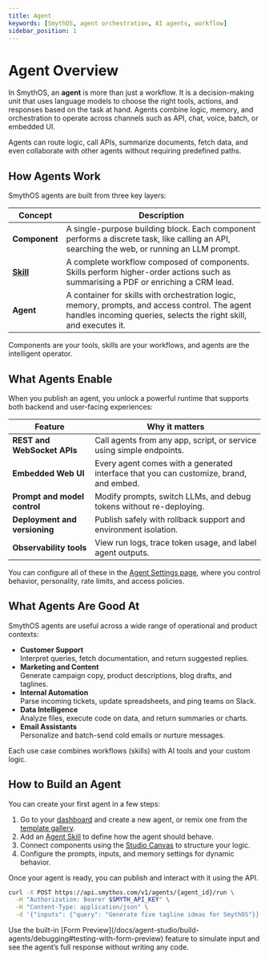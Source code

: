 ```yaml
---
title: Agent
keywords: [SmythOS, agent orchestration, AI agents, workflow]
sidebar_position: 1
---
```


# Agent Overview

In SmythOS, an **agent** is more than just a workflow. It is a decision-making unit that uses language models to choose the right tools, actions, and responses based on the task at hand. Agents combine logic, memory, and orchestration to operate across channels such as API, chat, voice, batch, or embedded UI.

<InfoCallout title="Real-time adaptability">
Agents can route logic, call APIs, summarize documents, fetch data, and even collaborate with other agents without requiring predefined paths.
</InfoCallout>

## How Agents Work

SmythOS agents are built from three key layers:

| Concept     | Description |
|-------------|-------------|
| **Component** | A single-purpose building block. Each component performs a discrete task, like calling an API, searching the web, or running an LLM prompt. |
| [**Skill**](/docs/agent-studio/build-agents/building-workflows)     | A complete workflow composed of components. Skills perform higher-order actions such as summarising a PDF or enriching a CRM lead. |
| **Agent**     | A container for skills with orchestration logic, memory, prompts, and access control. The agent handles incoming queries, selects the right skill, and executes it. |

<TipCallout title="Think of it like this:">
Components are your tools, skills are your workflows, and agents are the intelligent operator.
</TipCallout>

## What Agents Enable

When you publish an agent, you unlock a powerful runtime that supports both backend and user-facing experiences:

| Feature                    | Why it matters |
|----------------------------|----------------|
| **REST and WebSocket APIs** | Call agents from any app, script, or service using simple endpoints. |
| **Embedded Web UI**         | Every agent comes with a generated interface that you can customize, brand, and embed. |
| **Prompt and model control** | Modify prompts, switch LLMs, and debug tokens without re-deploying. |
| **Deployment and versioning** | Publish safely with rollback support and environment isolation. |
| **Observability tools**     | View run logs, trace token usage, and label agent outputs. |

You can configure all of these in the [Agent Settings page](/docs/agent-studio/manage-agents/overview), where you control behavior, personality, rate limits, and access policies.

## What Agents Are Good At

SmythOS agents are useful across a wide range of operational and product contexts:

- **Customer Support**  
  Interpret queries, fetch documentation, and return suggested replies.
- **Marketing and Content**  
  Generate campaign copy, product descriptions, blog drafts, and taglines.
- **Internal Automation**  
  Parse incoming tickets, update spreadsheets, and ping teams on Slack.
- **Data Intelligence**  
  Analyze files, execute code on data, and return summaries or charts.
- **Email Assistants**  
  Personalize and batch-send cold emails or nurture messages.

Each use case combines workflows (skills) with AI tools and your custom logic.

## How to Build an Agent

You can create your first agent in a few steps:

1. Go to your [dashboard](https://app.smythos.com) and create a new agent, or remix one from the [template gallery](/docs/agent-templates/overview).
2. Add an [Agent Skill](/docs/agent-studio/components/base/agent-skill) to define how the agent should behave.
3. Connect components using the [Studio Canvas](/docs/agent-studio/key-concepts/canvas) to structure your logic.
4. Configure the prompts, inputs, and memory settings for dynamic behavior.

Once your agent is ready, you can publish and interact with it using the API.

```bash
curl -X POST https://api.smythos.com/v1/agents/{agent_id}/run \
  -H "Authorization: Bearer $SMYTH_API_KEY" \
  -H "Content-Type: application/json" \
  -d '{"inputs": {"query": "Generate five tagline ideas for SmythOS"}}'
```

<InfoCallout title="Want to test visually?">
Use the built-in [Form Preview](/docs/agent-studio/build-agents/debugging#testing-with-form-preview) feature to simulate input and see the agent’s full response without writing any code.
</InfoCallout>